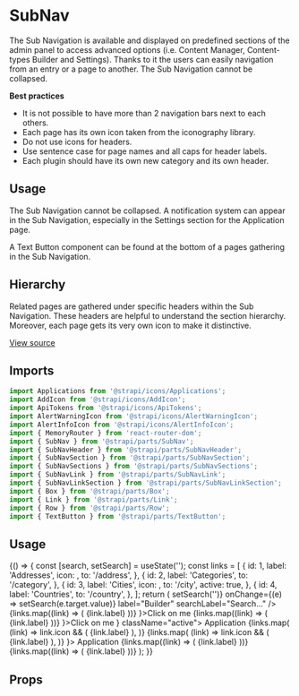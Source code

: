 <!--- SubNav.stories.mdx --->


<Meta title="Design System/Organisms/SubNav" component={SubNav} />

# SubNav

The Sub Navigation is available and displayed on predefined sections of the admin panel to access advanced options (i.e. Content Manager, Content-types Builder and Settings). Thanks to it the users can easily navigation from an entry or a page to another. The Sub Navigation cannot be collapsed.

**Best practices**

- It is not possible to have more than 2 navigation bars next to each others.
- Each page has its own icon taken from the iconography library.
- Do not use icons for headers.
- Use sentence case for page names and all caps for header labels.
- Each plugin should have its own new category and its own header.


## Usage

The Sub Navigation cannot be collapsed. A notification system can appear in the Sub Navigation, especially in the Settings section for the Application page. 

A Text Button component can be found at the bottom of a pages gathering in the Sub Navigation.


## Hierarchy

Related pages are gathered under specific headers within the Sub Navigation. These headers are helpful to understand the section hierarchy. Moreover, each page gets its very own icon to make it distinctive. 

[View source](https://github.com/strapi/parts/tree/develop/packages/strapi-parts/src/SubNav)

## Imports

```js
import Applications from '@strapi/icons/Applications';
import AddIcon from '@strapi/icons/AddIcon';
import ApiTokens from '@strapi/icons/ApiTokens';
import AlertWarningIcon from '@strapi/icons/AlertWarningIcon';
import AlertInfoIcon from '@strapi/icons/AlertInfoIcon';
import { MemoryRouter } from 'react-router-dom';
import { SubNav } from '@strapi/parts/SubNav';
import { SubNavHeader } from '@strapi/parts/SubNavHeader';
import { SubNavSection } from '@strapi/parts/SubNavSection';
import { SubNavSections } from '@strapi/parts/SubNavSections';
import { SubNavLink } from '@strapi/parts/SubNavLink';
import { SubNavLinkSection } from '@strapi/parts/SubNavLinkSection';
import { Box } from '@strapi/parts/Box';
import { Link } from '@strapi/parts/Link';
import { Row } from '@strapi/parts/Row';
import { TextButton } from '@strapi/parts/TextButton';
```

## Usage


<Canvas>
  <Story name="base">
    {() => {
      const [search, setSearch] = useState('');
      const links = [
        {
          id: 1,
          label: 'Addresses',
          icon: <AlertWarningIcon />,
          to: '/address',
        },
        {
          id: 2,
          label: 'Categories',
          to: '/category',
        },
        {
          id: 3,
          label: 'Cities',
          icon: <Applications />,
          to: '/city',
          active: true,
        },
        {
          id: 4,
          label: 'Countries',
          to: '/country',
        },
      ];
      return (
        <Row>
          <Box padding={10} style={{ height: '100vh' }}>
            <SubNav ariaLabel="Builder sub nav">
              <SubNavHeader
                searchable
                value={search}
                onClear={() => setSearch('')}
                onChange={(e) => setSearch(e.target.value)}
                label="Builder"
                searchLabel="Search..."
              />
              <SubNavSections>
                <SubNavSection label="Collection Type" collapsable badgeLabel={links.length.toString()}>
                  {links.map((link) => (
                    <SubNavLink to={link.to} active={link.active} key={link.id}>
                      {link.label}
                    </SubNavLink>
                  ))}
                </SubNavSection>
                <Box as="li" paddingLeft={7}>
                  <TextButton startIcon={<AddIcon />}>Click on me</TextButton>
                </Box>
                <SubNavSection label="Single Type" collapsable badgeLabel={links.length.toString()}>
                  <SubNavLinkSection label="Default">
                    {links.map((link) => (
                      <SubNavLink to={link.to} key={link.id}>
                        {link.label}
                      </SubNavLink>
                    ))}
                  </SubNavLinkSection>
                </SubNavSection>
                <Box as="li" paddingLeft={7}>
                  <TextButton startIcon={<AddIcon />}>Click on me</TextButton>
                </Box>
              </SubNavSections>
            </SubNav>
          </Box>
          <Box padding={10} style={{ height: '100vh' }}>
            <SubNav ariaLabel="Settings sub nav">
              <SubNavHeader label="Settings" />
              <SubNavSections>
                <SubNavLink to="/blabla" withBullet icon={<Applications />} className="active">
                  Application
                </SubNavLink>
                <SubNavSection label="Global Settings">
                  {links.map(
                    (link) =>
                      link.icon && (
                        <SubNavLink to={link.to} active={link.active} icon={link.icon} key={link.id}>
                          {link.label}
                        </SubNavLink>
                      ),
                  )}
                </SubNavSection>
                <SubNavSection label="Permissions">
                  {links.map(
                    (link) =>
                      link.icon && (
                        <SubNavLink to={link.to} icon={link.icon} key={link.id}>
                          {link.label}
                        </SubNavLink>
                      ),
                  )}
                </SubNavSection>
              </SubNavSections>
            </SubNav>
          </Box>
          <Box padding={10} style={{ height: '100vh' }}>
            <SubNav ariaLabel="Mixed sub nav">
              <SubNavHeader label="Mixed" />
              <SubNavSections>
                <SubNavLink to="/blabla" withBullet icon={<Applications />}>
                  Application
                </SubNavLink>
                <SubNavSection label="Global Settings">
                  <SubNavLinkSection label="Sub section">
                    {links.map((link) => (
                      <SubNavLink to={link.to} active={link.active} icon={link.icon} key={link.id}>
                        {link.label}
                      </SubNavLink>
                    ))}
                  </SubNavLinkSection>
                </SubNavSection>
                <SubNavSection label="Permissions">
                  {links.map((link) => (
                    <SubNavLink to={link.to} icon={link.icon} key={link.id}>
                      {link.label}
                    </SubNavLink>
                  ))}
                </SubNavSection>
              </SubNavSections>
            </SubNav>
          </Box>
        </Row>
      );
    }}
  </Story>
</Canvas>


## Props

<ArgsTable of={SubNav} />
